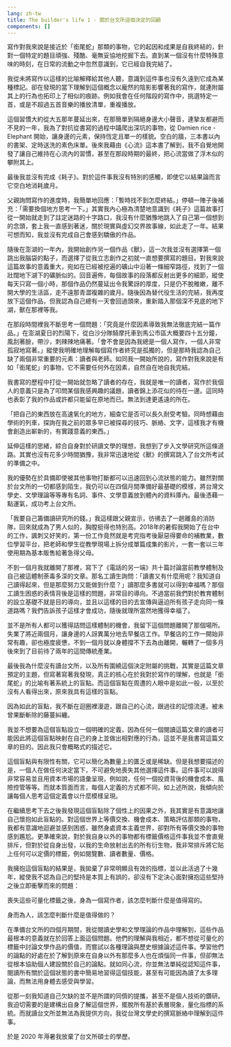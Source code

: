 ```yaml
---
lang: zh-tw
title: The builder's life 1 - 關於台文所這個決定的回顧
components: []
---
```



寫作對我來說是接近於「銜尾蛇」那類的事物，它的起因和成果是自我終結的，針對一個特定的題目頑強、殘酷、毫無妥協地挖掘下去。直到某一個沒有什麼特殊意味的時刻，在日常的流動之中忽然意識到，它已經自我完結了。

我從未將寫作以這樣的比喻解釋給其他人聽，意識到這件事也沒有久遠到它成為某種標記。卻在發現的當下理解到這個概念以龐然的陰影影響著我的寫作，就連附屬其上的行為也拓印上了相似的痕跡。例如我會在任何階段的寫作中，挑選特定一首，或是不超過五首音樂的播放清單，重複播放。

這個習慣大約從大五那年蔓延出來，在那簡單到隔絕身邊大小聲音，連摯友都避而不見的一年，我為了對抗從書寫的過程中躡爬出深坑的事物，從 Damien rice - Elephant 開始，讓身邊的元素，保持恆定且單一的樣貌。空白的牆，三本書以內的書架、定時送洗的素色床單。後來我藉由《心流》這本書了解到，我不自覺地開發了讓自己維持在心流內的習慣，甚至在那段時期的最終，把心流當做了浮木似的攀附其上。

最後我並沒有完成《耗子》。對於這件事我沒有特別的感觸，即使它以結果論而言它空白地消耗歲月。

父親詢問寫作的進度時，我簡單地回應：「暫時找不到怎麼終結。」停頓一陣子後補充：「需要換個地方思考一下。」其實我內心極為清楚地意識到《耗子》這篇故事打從一開始就走到了註定迷路的十字路口，我沒有什麼猶豫地跳入了自己第一個想到的念頭，套上我一直感到著迷，關於現實與虛幻交界故事線，如此走了一年。結果可想而知，我並沒有完成自己會感到驕傲的作品。

隨後在澎湖的一年內，我開始創作另一個作品《獸》，這一次我並沒有選擇第一個跳出我腦袋的點子，而選擇了從我立志創作之初就一直想要撰寫的題目。對我來說這篇故事的意義重大，宛如在已經被挖遍的礦山中沿著一條細窄路徑，找到了一個壯闊地下湖下的礦脈似的。回音遍佈，每個故事的段落都反射出更多的細節，縱使每天只寫一個小時，那個作品仍然蔓延出令我驚訝的厚度，只是仍不脫稚嫩，離不開大學的生活區，走不遠那青澀複雜的歲月。隨後因為替代役生活的完結，我再度放下這個作品，但我認為自己總有一天會回過頭來，重新踏入那個深不見底的地下湖，獸在那裡等我。

在那段時間裡我不斷思考一個問題：「究竟是什麼因素導致我無法徹底完結一篇作品。」在澎湖夏日的烈陽下，從白沙分隊騎摩托車到馬公市區大概要四十五分鐘，風刮著臉，帶沙，刺辣辣地痛著。「會不會是因為我總是一個人寫作，一個人非常孤寂地寫著。」縱使我明確地理解每個寫作者終究是孤獨的，但是那時我認為自己缺了兩個非常重要的元素：讀者與老師。如同我一開始所說的，寫作對我來說是有如「銜尾蛇」的事物，它不需要任何外在因素，自然自在地自我完結。

我書寫的歷程中打從一開始就忽略了讀者的存在，我就是唯一的讀者，寫作於我個人的意義只是為了叩問某個我感興趣的議題，讀者錦上添花似的待在一邊。這同時也表彰了我的作品或許都只能留在原地而已。無法到達更遙遠的所在。

「把自己的東西放在高速氧化的地方，細查它是否可以長久耐受考驗。同時想藉由學術的列車，探詢在我之前的眾多早已被探尋的技巧、脈絡、文字，這樣我才有機會創造出嶄新的，有實踐意義的東西。」

延伸這樣的思緒，綜合自身對於研讀文學的理想，我想到了步入文學研究所這條道路。其實也沒有花多少時間猶豫，我非常迅速地從《獸》的撰寫跳入了台文所考試的準備之中。

我的優勢在於具備即使被其他事物打斷都可以迅速回到心流狀態的能力。雖然對關於台文所的一切都感到陌生，我仍可以在四個月間準備好最基礎的模樣，將台灣文學史、文學理論等等專有名詞、事件、文學意義放到體內的資料庫內。最後憑藉一點運氣，成功考上台文所。

「我要自己籌備讀研究所的錢。」我這樣跟父親宣示，彷彿去了一趟離島的消防隊，回來就成為了男人似的，胸膛挺得也特別高。2018年的暑假我開始了在台中的工作，諷刺又好笑的，第一份工作竟然就是考完指考後厭惡得要命的補教業，數位學習平台，把老師和學生從教學現場上拆分成單篇成集的影片，一套一套以三年使用期為基本販售給著急得父母。

不到一個月我就離開了那裡，寫下了《電話的另一端》共十篇討論當前教學體制及自己被這體制荼毒多深的文章。那名工讀生詢問：「讀書又有什麼用呢？我知道自己讀得起來，但是那麼努力又能做到什麼？」讀那麼多書就可以得到幸福嗎？那個工讀生困惑的表情背後是這樣的問題，非常目的導向。不過當前我們對於教育體制的設立基礎不就是目的導向，並且以這樣的目的去宣傳與逼迫所有孩子走向同一條道路嗎？我們告訴孩子這樣才會成功，隨後就理所當然地獲得幸福了。

並不是所有人都可以獲得詰問這樣體制的機會，我留下這個問題離開了那個場所。失業了將近兩個月，讓身邊的人訝異萬分地去早餐店工作。早餐店的工作一開始非常有趣，卻也極度疲憊，不到一個月就以身體撐不下去為由離開，輾轉了一個多月後來到了目前待了兩年的這間傳統產業。

最後我為什麼沒有讀台文所，以及所有圍繞這個決定附屬的挑戰，其實是這篇文章預定的主題，但寫著寫著我發現，真正的核心在於我對於寫作的理解，也就是「銜尾蛇」的比喻有著系統上的盲點。而這個盲點在周遭的人眼中是如此一般，以至於沒有人看得出來，原來我具有這樣的盲點。

因為如此的盲點，我不斷在迴圈裡漫遊，跟自己的心流，跟過往的記憶流連。被未曾果斷斬除的藤蔓糾纏。

我並不想要為這個盲點設立一個明確的定義，因為任何一個閱讀這篇文章的讀者可能因此將這個盲點映射在自己的身上並做出相對應的行為，這並不是我書寫這篇文章的目的。因此我只會概略式的描述它。

這個盲點與有限性有關，它可以簡化為數量上的匱乏或是稀缺。但是我想要描述的是，一個人在做任何決定當下，不可避免地喪失其他選擇這件事。這件事可以說得非常容易並且用資本市場的語彙呈現，例如說，任何一個投資背後的機會成本、風險控管等等。而就本質面而言，每個人定義的方式都不同，如上述所說，我傾向於讓每個人思考這個定義會以什麼模樣呈現。

在繼續思考下去之後我發現這個盲點除了個性上的因果之外，我其實是有意識地讓自己懷抱如此盲點的。對這個世界上等價交換、機會成本、策略評估那類的事物，我都有意識地迴避並感到困惑，雖然身處資本主義世界，卻對所有等價交換的事物感到尷尬。更準確來說，對於我自身以外的事物都有標籤價格這件事我並不會直覺排斥，但對於從自身出發，以我的生命放射出去的所有衍生物，我非常排斥將它貼上任何可以定價的標籤，例如閱覽數、讀者數量、價格。

我擁抱這個盲點的結果是，我拋棄了非常明顯且有效的指標，並以此活過了十幾年，縱使我不認為自己的堅持是本質上有誤的，卻沒有下定決心面對擁抱這些堅持之後立即衝擊而來的問題：

喪失這些可量化標籤之後，身為一個寫作者，該怎麼判斷什麼是值得寫的。

身而為人，該怎麼判斷什麼是值得做的？

在準備台文所的四個月期間，我從閱讀史學和文學理論的作品中理解到，這些作品最根本的意義就在於回答上面這個問題。他們的理解與我相近，都不想從可量化的標籤中討論文學作品的價值，而嘗試以各種理論與歷史根據論述這件事。學習他們的論點的好處在於了解到原來在自身以外有那麼多人也在煩惱同一件事，但卻無法從根本協助個人建設關於自己的論點。就如同心流，你並無法單純從認知這件事，閱讀所有關於這個狀態的書中簡易地習得這個技能，甚至有可能因為讀了太多理論，而無法用身體去感受與學習。

從那一刻我知道自己欠缺的並不是所謂的同儕的提攜，甚至不是個人技術的鑽研。我迫切需要的是建構出自身了解這個世界，擺脫所有基於表層現象，量化指標的系統。而就讀台文所並無法為我提供方向，我從台灣文學史的撰寫脈絡中理解到這件事。

於是 2020 年溽暑我放棄了台文所碩士的學歷。